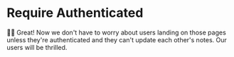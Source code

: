 # Require Authenticated

<EpicVideo url="https://www.epicweb.dev/workshops/authentication-strategies-and-implementation/protecting-routes/building-a-profile-page/solution" />

👨‍💼 Great! Now we don't have to worry about users landing on those pages unless
they're authenticated and they can't update each other's notes. Our users will
be thrilled.
